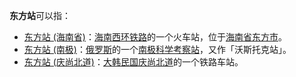 '''东方站'''可以指：
* [[东方站_(海南省)|东方站 (海南省)]]：[[海南西环铁路|海南西环铁路]]的一个火车站，位于[[海南省|海南省]][[东方市|东方市]]。
* [[东方站_(南极)|东方站 (南极)]]：[[俄罗斯|俄罗斯]]的一个[[南极科学考察站|南极科学考察站]]，又作「沃斯托克站」。
* [[东方站_(庆尚北道)|东方站 (庆尚北道)]]：[[大韩民国|大韩民国]][[庆尚北道|庆尚北道]]的一个铁路车站。
{{disambig|cat=三字消歧義}}